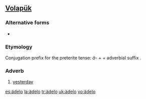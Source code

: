 ==[[Volapük]]==

===Alternative forms===
*{{l|vo|aydelo}}

===Etymology===
Conjugation prefix for the preterite tense: ''ä-'' + {{term|del||day|lang=vo}} + adverbial suffix {{term|-o|lang=vo}}.

===Adverb===
{{infl|vo|adverb}}

# [[yesterday]]

[[es:ädelo]]
[[la:ädelo]]
[[tr:ädelo]]
[[uk:ädelo]]
[[vo:ädelo]]